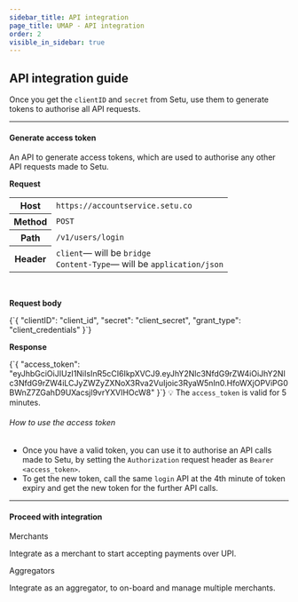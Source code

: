 ```yaml
---
sidebar_title: API integration
page_title: UMAP - API integration
order: 2
visible_in_sidebar: true
---
```


## API integration guide

Once you get the `clientID` and `secret` from Setu, use them to generate tokens to authorise all API requests.

<hr class="primary" />

#### Generate access token

An API to generate access tokens, which are used to authorise any other API requests made to Setu.

**Request**

<table>
    <tr>
        <th>Host</th>
        <td>            
            <code>https://accountservice.setu.co</code>
        </td>
    </tr>
    <tr>
        <th>Method</th>
        <td>
            <code>POST</code>
        </td>
    </tr>
    <tr>
        <th>Path</th>
        <td>
            <code>/v1/users/login</code>
        </td>
    </tr>
    <tr>
        <th>Header</th>
        <td>
            <code>client</code>— will be <code>bridge</code>
            <br />
            <code>Content-Type</code>— will be <code>application/json</code>
        </td>
    </tr>
</table>

<br />

**Request body**

<CodeBlockWithCopy language="json">
    {`{
  "clientID": "client_id",
  "secret": "client_secret",
  "grant_type": "client_credentials"
}`}
</CodeBlockWithCopy>

**Response**

<CodeBlockWithCopy language="json">
    {`{
  "access_token": "eyJhbGciOiJIUzI1NiIsInR5cCI6IkpXVCJ9.eyJhY2Nlc3NfdG9rZW4iOiJhY2Nlc3NfdG9rZW4iLCJyZWZyZXNoX3Rva2VuIjoic3RyaW5nIn0.HfoWXjOPViPG0BWnZ7ZGahD9UXacsjl9vrYXVIHOcW8"
}`}
</CodeBlockWithCopy>

<Callout type="tip">
    💡 The <code>access_token</code> is valid for 5 minutes.
</Callout>

<br/>

###### How to use the access token

-   Once you have a valid token, you can use it to authorise an API calls made to Setu, by setting the `Authorization` request header as `Bearer <access_token>`.
-   To get the new token, call the same `login` API at the 4th minute of token expiry and get the new token for the further API calls.

<hr class="primary" />

#### Proceed with integration

<Row>
    <Portion desktopSpan="half">
        <Card padding="small" shape="rounded">
            <Link href="/payments/umap/api-integration/merchants">
                Merchants
            </Link>
            <p>Integrate as a merchant to start accepting payments over UPI.</p>
        </Card>
    </Portion>
    <Portion desktopSpan="half">
        <Card padding="small" shape="rounded">
            <Link href="/payments/umap/api-integration/aggregators">
                Aggregators
            </Link>
            <p>Integrate as an aggregator, to on-board and manage multiple merchants.</p>
        </Card>
    </Portion>
</Row>

<WasPageHelpful />

